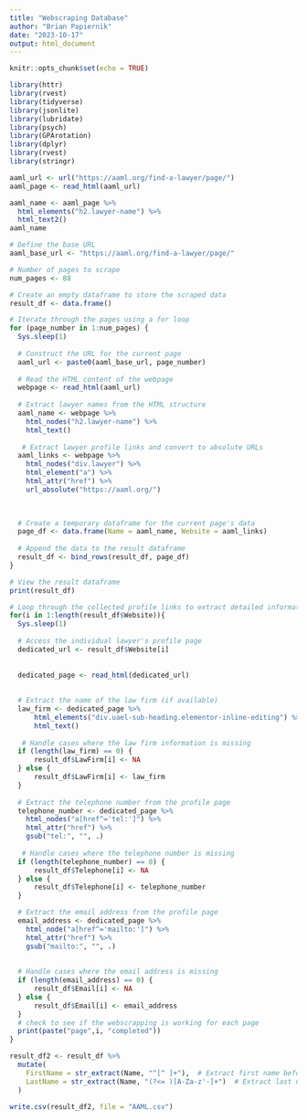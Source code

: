 ---
title: "Webscraping Database"
author: "Brian Papiernik"
date: "2023-10-17"
output: html_document
---

```{r setup, include=FALSE}
knitr::opts_chunk$set(echo = TRUE)
```


```{r}
library(httr)
library(rvest)
library(tidyverse)
library(jsonlite)
library(lubridate)
library(psych)
library(GPArotation)
library(dplyr)
library(rvest)
library(stringr)
```


```{r}
aaml_url <- url("https://aaml.org/find-a-lawyer/page/")
aaml_page <- read_html(aaml_url)
```

```{r}
aaml_name <- aaml_page %>%
  html_elements("h2.lawyer-name") %>%
  html_text2()
aaml_name
```


```{r}

# Define the base URL
aaml_base_url <- "https://aaml.org/find-a-lawyer/page/"

# Number of pages to scrape
num_pages <- 88

# Create an empty dataframe to store the scraped data
result_df <- data.frame()

# Iterate through the pages using a for loop
for (page_number in 1:num_pages) {
  Sys.sleep(1)  
  
  # Construct the URL for the current page
  aaml_url <- paste0(aaml_base_url, page_number)
  
  # Read the HTML content of the webpage
  webpage <- read_html(aaml_url)
  
  # Extract lawyer names from the HTML structure
  aaml_name <- webpage %>%
    html_nodes("h2.lawyer-name") %>%
    html_text()
  
   # Extract lawyer profile links and convert to absolute URLs
  aaml_links <- webpage %>%
    html_nodes("div.lawyer") %>%
    html_element("a") %>%
    html_attr("href") %>%
    url_absolute("https://aaml.org/")
  

  
  # Create a temporary dataframe for the current page's data
  page_df <- data.frame(Name = aaml_name, Website = aaml_links)
  
  # Append the data to the result dataframe
  result_df <- bind_rows(result_df, page_df)
}

# View the result dataframe
print(result_df)
```


```{r}
# Loop through the collected profile links to extract detailed information
for(i in 1:length(result_df$Website)){
  Sys.sleep(1)
  
  # Access the individual lawyer's profile page
  dedicated_url <- result_df$Website[i]
  
  
  dedicated_page <- read_html(dedicated_url)
  
  
  # Extract the name of the law firm (if available)
  law_firm <- dedicated_page %>%
      html_elements("div.uael-sub-heading.elementor-inline-editing") %>%
      html_text()
  
   # Handle cases where the law firm information is missing  
  if (length(law_firm) == 0) {
      result_df$LawFirm[i] <- NA
  } else {
      result_df$LawFirm[i] <- law_firm
  }
  
  # Extract the telephone number from the profile page
  telephone_number <- dedicated_page %>%
    html_nodes("a[href^='tel:']") %>%
    html_attr("href") %>%
    gsub("tel:", "", .)
  
   # Handle cases where the telephone number is missing  
  if (length(telephone_number) == 0) {
      result_df$Telephone[i] <- NA
  } else {
      result_df$Telephone[i] <- telephone_number
  }

  # Extract the email address from the profile page
  email_address <- dedicated_page %>%
    html_node("a[href^='mailto:']") %>%
    html_attr("href") %>%
    gsub("mailto:", "", .)
  
  
  # Handle cases where the email address is missing
  if (length(email_address) == 0) {
      result_df$Email[i] <- NA
  } else {
      result_df$Email[i] <- email_address
  }
  # check to see if the webscrapping is working for each page
  print(paste("page",i, "completed"))
}


```
  

  

```{r}
result_df2 <- result_df %>%
  mutate(
    FirstName = str_extract(Name, "^[^ ]+"),  # Extract first name before the first space
    LastName = str_extract(Name, "(?<= )[A-Za-z'-]+")  # Extract last name after the first space
  )

write.csv(result_df2, file = "AAML.csv")
```


